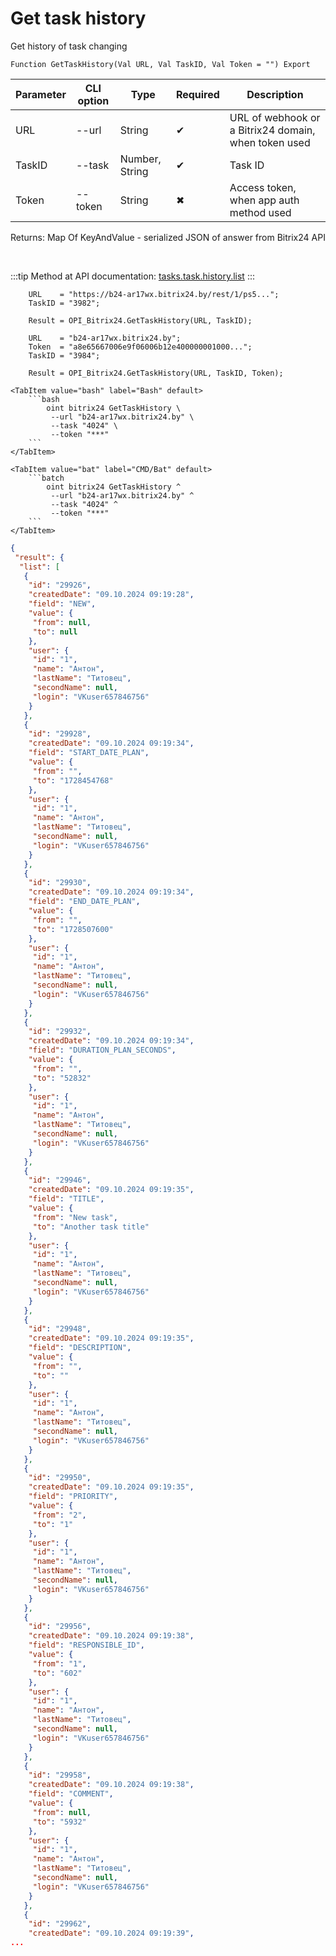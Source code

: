 ﻿---
sidebar_position: 19
---


# Get task history
 Get history of task changing



`Function GetTaskHistory(Val URL, Val TaskID, Val Token = "") Export`

  | Parameter | CLI option | Type | Required | Description |
  |-|-|-|-|-|
  | URL | --url | String | &#x2714; | URL of webhook or a Bitrix24 domain, when token used |
  | TaskID | --task | Number, String | &#x2714; | Task ID |
  | Token | --token | String | &#x2716; | Access token, when app auth method used |

  
  Returns:  Map Of KeyAndValue - serialized JSON of answer from Bitrix24 API

<br/>

:::tip
Method at API documentation: [tasks.task.history.list](https://dev.1c-bitrix.ru/rest_help/tasks/task/tasks/tasks_task_history_list.php)
:::
<br/>



```bsl title="1C:Enterprise/OneScript code example"
    URL    = "https://b24-ar17wx.bitrix24.by/rest/1/ps5...";
    TaskID = "3982";

    Result = OPI_Bitrix24.GetTaskHistory(URL, TaskID);

    URL    = "b24-ar17wx.bitrix24.by";
    Token  = "a8e65667006e9f06006b12e400000001000...";
    TaskID = "3984";

    Result = OPI_Bitrix24.GetTaskHistory(URL, TaskID, Token);
```
 

 <Tabs>
  
    <TabItem value="bash" label="Bash" default>
        ```bash
            oint bitrix24 GetTaskHistory \
             --url "b24-ar17wx.bitrix24.by" \
             --task "4024" \
             --token "***"
        ```
    </TabItem>
  
    <TabItem value="bat" label="CMD/Bat" default>
        ```batch
            oint bitrix24 GetTaskHistory ^
             --url "b24-ar17wx.bitrix24.by" ^
             --task "4024" ^
             --token "***"
        ```
    </TabItem>
</Tabs>


```json title="Result"
{
 "result": {
  "list": [
   {
    "id": "29926",
    "createdDate": "09.10.2024 09:19:28",
    "field": "NEW",
    "value": {
     "from": null,
     "to": null
    },
    "user": {
     "id": "1",
     "name": "Антон",
     "lastName": "Титовец",
     "secondName": null,
     "login": "VKuser657846756"
    }
   },
   {
    "id": "29928",
    "createdDate": "09.10.2024 09:19:34",
    "field": "START_DATE_PLAN",
    "value": {
     "from": "",
     "to": "1728454768"
    },
    "user": {
     "id": "1",
     "name": "Антон",
     "lastName": "Титовец",
     "secondName": null,
     "login": "VKuser657846756"
    }
   },
   {
    "id": "29930",
    "createdDate": "09.10.2024 09:19:34",
    "field": "END_DATE_PLAN",
    "value": {
     "from": "",
     "to": "1728507600"
    },
    "user": {
     "id": "1",
     "name": "Антон",
     "lastName": "Титовец",
     "secondName": null,
     "login": "VKuser657846756"
    }
   },
   {
    "id": "29932",
    "createdDate": "09.10.2024 09:19:34",
    "field": "DURATION_PLAN_SECONDS",
    "value": {
     "from": "",
     "to": "52832"
    },
    "user": {
     "id": "1",
     "name": "Антон",
     "lastName": "Титовец",
     "secondName": null,
     "login": "VKuser657846756"
    }
   },
   {
    "id": "29946",
    "createdDate": "09.10.2024 09:19:35",
    "field": "TITLE",
    "value": {
     "from": "New task",
     "to": "Another task title"
    },
    "user": {
     "id": "1",
     "name": "Антон",
     "lastName": "Титовец",
     "secondName": null,
     "login": "VKuser657846756"
    }
   },
   {
    "id": "29948",
    "createdDate": "09.10.2024 09:19:35",
    "field": "DESCRIPTION",
    "value": {
     "from": "",
     "to": ""
    },
    "user": {
     "id": "1",
     "name": "Антон",
     "lastName": "Титовец",
     "secondName": null,
     "login": "VKuser657846756"
    }
   },
   {
    "id": "29950",
    "createdDate": "09.10.2024 09:19:35",
    "field": "PRIORITY",
    "value": {
     "from": "2",
     "to": "1"
    },
    "user": {
     "id": "1",
     "name": "Антон",
     "lastName": "Титовец",
     "secondName": null,
     "login": "VKuser657846756"
    }
   },
   {
    "id": "29956",
    "createdDate": "09.10.2024 09:19:38",
    "field": "RESPONSIBLE_ID",
    "value": {
     "from": "1",
     "to": "602"
    },
    "user": {
     "id": "1",
     "name": "Антон",
     "lastName": "Титовец",
     "secondName": null,
     "login": "VKuser657846756"
    }
   },
   {
    "id": "29958",
    "createdDate": "09.10.2024 09:19:38",
    "field": "COMMENT",
    "value": {
     "from": null,
     "to": "5932"
    },
    "user": {
     "id": "1",
     "name": "Антон",
     "lastName": "Титовец",
     "secondName": null,
     "login": "VKuser657846756"
    }
   },
   {
    "id": "29962",
    "createdDate": "09.10.2024 09:19:39",
...
```
